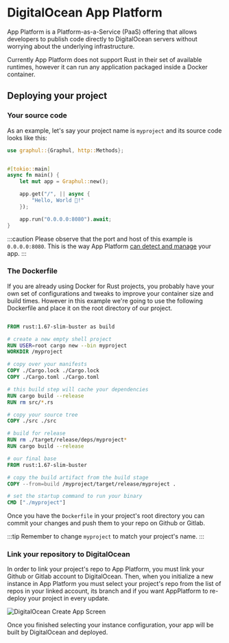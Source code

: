 # DigitalOcean App Platform


<HeaderBadgesWidget commaDelimitedContributors="JeysonFlores" lastVerifiedDateString="February 16th, 2023" />

App Platform is a Platform-as-a-Service (PaaS) offering that allows developers to publish code directly to DigitalOcean servers without worrying about the underlying infrastructure.

Currently App Platform does not support Rust in their set of available runtimes, however it can run any application packaged inside a Docker container.

## Deploying your project
### Your source code
As an example, let's say your project name is `myproject` and its source code looks like this:


```rust
use graphul::{Graphul, http::Methods};


#[tokio::main]
async fn main() {
    let mut app = Graphul::new();

    app.get("/", || async {
        "Hello, World 👋!"
    });

    app.run("0.0.0.0:8080").await;
}
```

:::caution
Please observe that the port and host of this example is `0.0.0.0:8080`. This is the way App Platform [can detect and manage](https://docs.digitalocean.com/support/how-to-troubleshoot-apps-in-app-platform/#check-for-a-misconfigured-port-or-network-interface) your app.
:::

### The Dockerfile
If you are already using Docker for Rust projects, you probably have your own set of configurations and tweaks to improve your container size and build times. 
However in this example we're going to use the following Dockerfile and place it on the root directory of our project.

```dockerfile

FROM rust:1.67-slim-buster as build

# create a new empty shell project
RUN USER=root cargo new --bin myproject
WORKDIR /myproject

# copy over your manifests
COPY ./Cargo.lock ./Cargo.lock
COPY ./Cargo.toml ./Cargo.toml

# this build step will cache your dependencies
RUN cargo build --release
RUN rm src/*.rs

# copy your source tree
COPY ./src ./src

# build for release
RUN rm ./target/release/deps/myproject*
RUN cargo build --release

# our final base
FROM rust:1.67-slim-buster

# copy the build artifact from the build stage
COPY --from=build /myproject/target/release/myproject .

# set the startup command to run your binary
CMD ["./myproject"]
```

Once you have the `Dockerfile` in your project's root directory you can commit your changes and push them to your repo on Github or Gitlab.

:::tip
Remember to change `myproject` to match your project's name.
:::

### Link your repository to DigitalOcean

In order to link your project's repo to App Platform, you must link your Github or Gitlab account to DigitalOcean. Then, when you initialize
a new instance in App Platform you must select your project's repo from the list of repos in your linked account, its branch and if you want AppPlatform
to re-deploy your project in every update.


<img src={TemplateImage} alt="DigitalOcean Create App Screen" />

Once you finished selecting your instance configuration, your app will be built by DigitalOcean and deployed.
